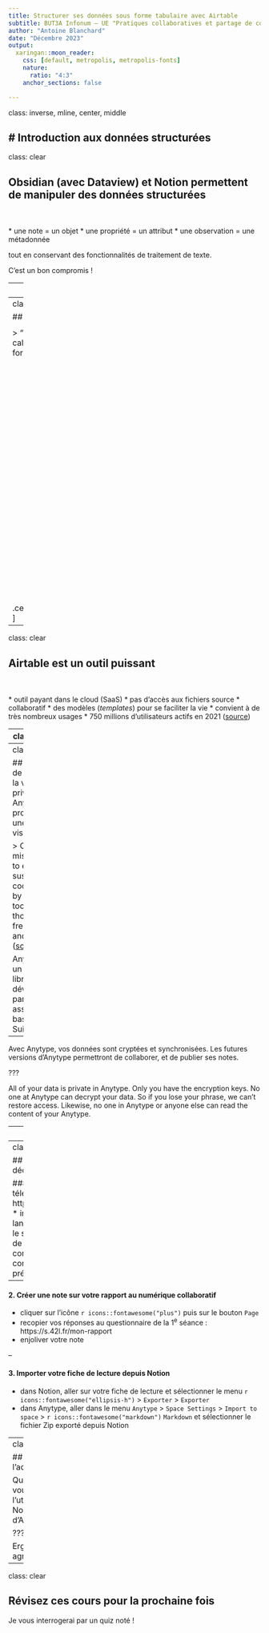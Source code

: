 ```yaml
---
title: Structurer ses données sous forme tabulaire avec Airtable
subtitle: BUT3A Infonum – UE "Pratiques collaboratives et partage de connaissances"
author: "Antoine Blanchard"
date: "Décembre 2023"
output:
  xaringan::moon_reader:
    css: [default, metropolis, metropolis-fonts]
    nature:
      ratio: "4:3"
    anchor_sections: false

---
```

class: inverse, mline, center, middle

# Introduction aux données structurées
---
class: clear

## Obsidian (avec Dataview) et Notion permettent de manipuler des données structurées
<br />
<br />
* une note = un objet
* une propriété = un attribut
* une observation = une métadonnée

tout en conservant des fonctionnalités de traitement de texte.

C'est un bon compromis !

---
class: clear

## D'autres outils sont dédiés à la gestion des données tabulaires
<br />
<br />
* Excel, Google Spreadsheet et autres tableurs
* les systèmes de gestion de bases de données relationnelles (SGBD) : SQL, Access…
* Airtable, qui est à mi-chemin entre le tableur et les bases de données
<br />
<br />
Ils sont beaucoup plus puissants et performants sur ces données tabulaires !

---
class: clear

## Quand utiliser Airtable ?

<blockquote>"Si vous utilisez un tableur pour autre chose que des calculs numériques, ce tableur devrait être un Airtable" - mot d'ordre fondateur d'Airtable</blockquote>

> "Les tableurs sont vraiment optimisés pour l'analyse numérique et les calculs financiers. Cependant, près de 90 % des tableurs n'ont pas de formules. La plupart sont utilisés à des fins d'organisation."

.center[<img src="img/Daniel-meme-Airtable.png" width="500">]

---
class: clear

## Airtable est un outil puissant
<br />
<br />
* outil payant dans le cloud (SaaS)
* pas d'accès aux fichiers source
* collaboratif
* des modèles (*templates*) pour se faciliter la vie
* convient à de très nombreux usages
* 750 millions d'utilisateurs actifs en 2021 ([source](https://www.toplyne.io/blog/heir-to-the-tables-the-airtable-story))

---
class: clear

## On s'y met ? À la découverte d'Airtable !

https://www.notion.so/but-infonum/Accueil-0d82172e67704d5eae9fcc0a387329d3

???

Créer un accès invité pour chaque étudiant·e : en haut à droite de la page, cliquez sur Partager, puis sur le bouton Inviter.

---
class: clear

## Limites de Notion : la vie privée
<br />
Anytype propose une autre vision :

> Our mission is to empower sustainable cooperation by building tools for thought, freedom and trust. ([source](https://anytype.io/why/mission/))

Anytype est un logiciel libre développé par une association basée en Suisse.

--

Avec Anytype, vos données sont cryptées et synchronisées. Les futures versions d'Anytype permettront de collaborer, et de publier ses notes.

???

All of your data is private in Anytype. Only you have the encryption keys. No one at Anytype can decrypt your data. So if you lose your phrase, we can’t restore access. Likewise, no one in Anytype or anyone else can read the content of your Anytype.

---
class: clear

## Anytype en vidéo
<br />
<br />
.center[<iframe title="vimeo-player" src="https://player.vimeo.com/video/848056412?h=7ee3b08a5c" width="640" height="360" frameborder="0"    allowfullscreen></iframe>]

---
class: clear

## On s'y met ? À la découverte d'Anytype !

#### 1. Installer Anytype
* télécharger Anytype sur https://download.anytype.io/
* installer le logiciel et le lancer
* créer un compte et le sécuriser avec une phrase de récupération (à conserver confidentiellement et précieusement)

--

#### 2. Créer une note sur votre rapport au numérique collaboratif

* cliquer sur l'icône `r icons::fontawesome("plus")` puis sur le bouton `Page`
* recopier vos réponses au questionnaire de la 1<sup>e</sup> séance : https://s.42l.fr/mon-rapport
* enjoliver votre note

--

#### 3. Importer votre fiche de lecture depuis Notion

* dans Notion, aller sur votre fiche de lecture et sélectionner le menu `r icons::fontawesome("ellipsis-h")` > `Exporter` > `Exporter`
* dans Anytype, aller dans le menu `Anytype` > `Space Settings` > `Import to space` > `r icons::fontawesome("markdown")` `Markdown` et sélectionner le fichier Zip exporté depuis Notion

---
class: clear

## Bilan de l'activité

Que pensez-vous de l'utilisation de Notion ? Et d'Anytype ?

???

Ergonomique, agréable…

---
class: clear

## Révisez ces cours pour la prochaine fois

Je vous interrogerai par un quiz noté !